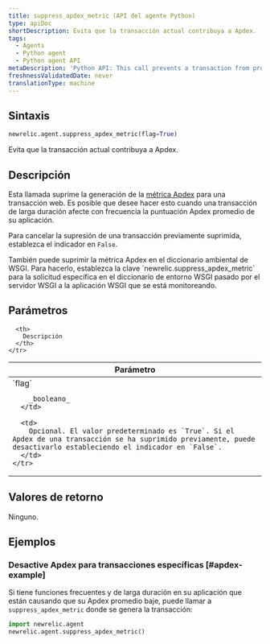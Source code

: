 ```yaml
---
title: suppress_apdex_metric (API del agente Python)
type: apiDoc
shortDescription: Evita que la transacción actual contribuya a Apdex.
tags:
  - Agents
  - Python agent
  - Python agent API
metaDescription: 'Python API: This call prevents a transaction from producing an Apdex metric.'
freshnessValidatedDate: never
translationType: machine
---
```


## Sintaxis

```py
newrelic.agent.suppress_apdex_metric(flag=True)
```

Evita que la transacción actual contribuya a Apdex.

## Descripción

Esta llamada suprime la generación de la [métrica Apdex](/docs/apm/new-relic-apm/apdex/apdex-measuring-user-satisfaction) para una transacción web. Es posible que desee hacer esto cuando una transacción de larga duración afecte con frecuencia la puntuación Apdex promedio de su aplicación.

Para cancelar la supresión de una transacción previamente suprimida, establezca el indicador en `False`.

<Callout variant="tip">
  También puede suprimir la métrica Apdex en el diccionario ambiental de WSGI. Para hacerlo, establezca la clave `newrelic.suppress_apdex_metric` para la solicitud específica en el diccionario de entorno WSGI pasado por el servidor WSGI a la aplicación WSGI que se está monitoreando.
</Callout>

## Parámetros

<table>
  <thead>
    <tr>
      <th width="25%">
        Parámetro
      </th>

      <th>
        Descripción
      </th>
    </tr>
  </thead>

  <tbody>
    <tr>
      <td>
        `flag`

        _booleano_
      </td>

      <td>
        Opcional. El valor predeterminado es `True`. Si el Apdex de una transacción se ha suprimido previamente, puede desactivarlo estableciendo el indicador en `False`.
      </td>
    </tr>
  </tbody>
</table>

## Valores de retorno

Ninguno.

## Ejemplos

### Desactive Apdex para transacciones específicas [#apdex-example]

Si tiene funciones frecuentes y de larga duración en su aplicación que están causando que su Apdex promedio baje, puede llamar a `suppress_apdex_metric` donde se genera la transacción:

```py
import newrelic.agent
newrelic.agent.suppress_apdex_metric()
```